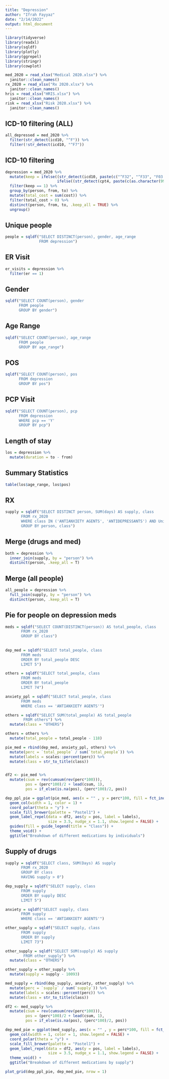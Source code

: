 ```yaml
---
title: "Depression"
author: "Ifrah Fayyaz"
date: "2/14/2022"
output: html_document
---
```


<!-- big picture of the class of drugs - is depression important -->
<!-- take them under focus - total cost for people who took mental health services -->
<!-- 15% paid by employee, 85% by employer -->

```r
library(tidyverse)
library(readxl)
library(sqldf)
library(plotly)
library(ggrepel)
library(stringr)
library(cowplot)

med_2020 = read_xlsx("Medical 2020.xlsx") %>%
  janitor::clean_names()
rx_2020 = read_xlsx("Rx 2020.xlsx") %>%
  janitor::clean_names()
hris = read_xlsx("HRIS.xlsx") %>%
  janitor::clean_names()
risk = read_xlsx("Risk 2020.xlsx") %>%
  janitor::clean_names()

```


## ICD-10 filtering (ALL)
```r
all_depressed = med_2020 %>%
  filter(str_detect(icd10, "^F")) %>%
  filter(!str_detect(icd10, "^F7"))
```


## ICD-10 filtering
```r
depression = med_2020 %>% 
  mutate(keep = ifelse((str_detect(icd10, paste(c("^F32", "^F33", "F03.90", "F34.1", "F43.21", "F06.31", "F06.32", "F25.1", "^F41", "R45.851"), collapse = "|"))),1,
                       ifelse((str_detect(cpt4, paste(c(as.character(99201:99205, 99211:99215, 90791, 90792, 90834, 90837, 90847)), collapse = "|"))),1,0))) %>%
  filter(keep == 1) %>%
  group_by(person, from, to) %>%
  mutate(total_cost = sum(cost)) %>% 
  filter(total_cost > 0) %>%
  distinct(person, from, to, .keep_all = TRUE) %>% 
  ungroup()
```

## Unique people
```r
people = sqldf("SELECT DISTINCT(person), gender, age_range
               FROM depression")
```

## ER Visit
```r
er_visits = depression %>%
  filter(er == 1)
```

## Gender
```r
sqldf("SELECT COUNT(person), gender
      FROM people
      GROUP BY gender")
```

## Age Range
```r
sqldf("SELECT COUNT(person), age_range
      FROM people
      GROUP BY age_range")
```

## POS
```r
sqldf("SELECT COUNT(person), pos
      FROM depression
      GROUP BY pos")
```

## PCP Visit
```r
sqldf("SELECT COUNT(person), pcp
      FROM depression
      WHERE pcp == 'Y'
      GROUP BY pcp")
```

## Length of stay
```r
los = depression %>%
  mutate(duration = to - from)
```

## Summary Statistics
```r
table(los$age_range, los$pos)
```

## RX
```r
supply = sqldf("SELECT DISTINCT person, SUM(days) AS supply, class
       FROM rx_2020
       WHERE class IN ('ANTIANXIETY AGENTS', 'ANTIDEPRESSANTS') AND Units > 0
       GROUP BY person, class")
```

## Merge (drugs and med)
```r
both = depression %>%
  inner_join(supply, by = "person") %>%
  distinct(person, .keep_all = T)
```

## Merge (all people)
```r
all_people = depression %>%
  full_join(supply, by = "person") %>%
  distinct(person, .keep_all = T)
```

## Pie for people on depression meds
```r
meds = sqldf("SELECT COUNT(DISTINCT(person)) AS total_people, class
       FROM rx_2020
       GROUP BY class")
  
  
dep_med = sqldf("SELECT total_people, class
       FROM meds
       ORDER BY total_people DESC
       LIMIT 5") 

others = sqldf("SELECT total_people, class
       FROM meds
       ORDER BY total_people
       LIMIT 74") 

anxiety_ppl = sqldf("SELECT total_people, class
       FROM meds
       WHERE class == 'ANTIANXIETY AGENTS'")

others = sqldf("SELECT SUM(total_people) AS total_people
        FROM others") %>%
  mutate(class = "OTHERS")

others = others %>%
  mutate(total_people = total_people - 118)

pie_med = rbind(dep_med, anxiety_ppl, others) %>%
  mutate(perc = `total_people` / sum(`total_people`)) %>% 
  mutate(labels = scales::percent(perc)) %>%
  mutate(class = str_to_title(class))


df2 <- pie_med %>% 
  mutate(csum = rev(cumsum(rev(perc*100))), 
         pos = (perc*100)/2 + lead(csum, 1),
         pos = if_else(is.na(pos), (perc*100)/2, pos))

dep_ppl_pie = ggplot(pie_med, aes(x = "" , y = perc*100, fill = fct_inorder(class))) +
  geom_col(width = 1, color = 1) +
  coord_polar(theta = "y") +
  scale_fill_brewer(palette = "Pastel1") +
  geom_label_repel(data = df2, aes(y = pos, label = labels),
                   size = 3.5, nudge_x = 1.1, show.legend = FALSE) +
  guides(fill = guide_legend(title = "Class")) +
  theme_void() +
  ggtitle("Breakdown of different medications by individuals")

```

## Supply of drugs
```r
supply = sqldf("SELECT class, SUM(Days) AS supply
       FROM rx_2020
       GROUP BY class
       HAVING supply > 0")

dep_supply = sqldf("SELECT supply, class
       FROM supply
       ORDER BY supply DESC
       LIMIT 5") 

anxiety = sqldf("SELECT supply, class
       FROM supply
       WHERE class == 'ANTIANXIETY AGENTS'")

other_supply = sqldf("SELECT supply, class
       FROM supply
       ORDER BY supply
       LIMIT 73") 

other_supply = sqldf("SELECT SUM(supply) AS supply
        FROM other_supply") %>%
  mutate(class = "OTHERS")

other_supply = other_supply %>%
  mutate(supply = supply - 10093)

med_supply = rbind(dep_supply, anxiety, other_supply) %>%
  mutate(perc = `supply` / sum(`supply`)) %>% 
  mutate(labels = scales::percent(perc)) %>%
  mutate(class = str_to_title(class))

df2 <- med_supply %>% 
  mutate(csum = rev(cumsum(rev(perc*100))), 
         pos = (perc*100)/2 + lead(csum, 1),
         pos = if_else(is.na(pos), (perc*100)/2, pos))

dep_med_pie = ggplot(med_supply, aes(x = "" , y = perc*100, fill = fct_inorder(class))) +
  geom_col(width = 1, color = 1, show.legend = FALSE) +
  coord_polar(theta = "y") +
  scale_fill_brewer(palette = "Pastel1") +
  geom_label_repel(data = df2, aes(y = pos, label = labels),
                   size = 3.5, nudge_x = 1.1, show.legend = FALSE) +
  theme_void() +
  ggtitle("Breakdown of different medications by supply")

plot_grid(dep_ppl_pie, dep_med_pie, nrow = 1)
```










